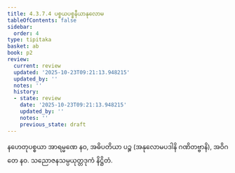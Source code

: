 ```yaml
---
title: 4.3.7.4 ပစ္စယပစ္စနီယာနုလောမ
tableOfContents: false
sidebar:
  order: 4
type: tipitaka
basket: ab
book: p2
review:
  current: review
  updated: '2025-10-23T09:21:13.948215'
  updated_by: ''
  notes: ''
  history:
  - state: review
    date: '2025-10-23T09:21:13.948215'
    updated_by: ''
    notes: ''
    previous_state: draft
---
```



<ReviewStatus review={frontmatter.review} showDetails={true} />

<HypothesisAnnotation frontmatter={frontmatter} />

<DynamicBreadcrumb />

<Division number="96" book="p2" e="ch" v="38" p="122">

<Paragraph number="1557" book="p2">
နဟေတုပစ္စယာ အာရမ္မဏေ နဝ, အဓိပတိယာ ပဉ္စ (အနုလောမပဒါနိ ဂဏိတဗ္ဗာနိ), အဝိဂတေ နဝ.

</Paragraph>
</Division>

<Paragraph number="1558" type="center" book="p2">
သညောဇနသမ္ပယုတ္တဒုကံ နိဋ္ဌိတံ.
</Paragraph>